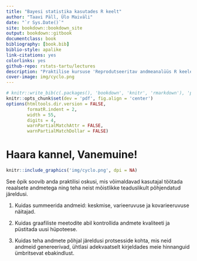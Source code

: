 ```yaml
--- 
title: "Bayesi statistika kasutades R keelt"
author: "Taavi Päll, Ülo Maiväli"
date: "`r Sys.Date()`"
site: bookdown::bookdown_site
output: bookdown::gitbook
documentclass: book
bibliography: [book.bib]
biblio-style: apalike
link-citations: yes
colorlinks: yes
github-repo: rstats-tartu/lectures
description: "Praktilise kursuse 'Reprodutseeritav andmeanalüüs R keeles' materjalid."
cover-image: img/cyclo.png
---
```



```r
# knitr::write_bib(c(.packages(), 'bookdown', 'knitr', 'rmarkdown'), 'packages.bib')
knitr::opts_chunk$set(dev = 'pdf', fig.align = 'center')
options(htmltools.dir.version = FALSE, 
        formatR.indent = 2, 
        width = 55, 
        digits = 4, 
        warnPartialMatchAttr = FALSE, 
        warnPartialMatchDollar = FALSE)
```

# Haara kannel, Vanemuine! {-}

```r
knitr::include_graphics('img/cyclo.png', dpi = NA)
```

See õpik soovib anda praktilisi oskusi, mis võimaldavad kasutajal töötada reaalsete andmetega ning teha neist mõistlikke teaduslikult põhjendatud järeldusi.

1. Kuidas summeerida andmeid: keskmise, varieeruvuse ja kovarieeruvuse näitajad. 

2. Kuidas graafiliste meetodite abil kontrollida andmete kvaliteeti ja püstitada uusi hüpoteese.

3. Kuidas teha andmete põhjal järeldusi protsesside kohta, mis neid andmeid genereerivad, ühtlasi adekvaatselt kirjeldades meie hinnanguid ümbritsevat ebakindlust.


